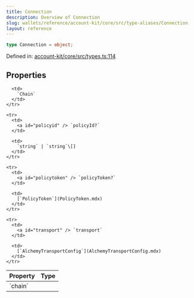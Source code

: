 ```yaml
---
title: Connection
description: Overview of Connection
slug: wallets/reference/account-kit/core/src/type-aliases/Connection
layout: reference
---
```


```ts
type Connection = object;
```

Defined in: [account-kit/core/src/types.ts:114](https://github.com/alchemyplatform/aa-sdk/blob/e3c1a23e6e03f44bf2db3afddb97a91b175cba58/account-kit/core/src/types.ts#L114)

## Properties

<table>
  <thead>
    <tr>
      <th align="left">Property</th>
      <th align="left">Type</th>
    </tr>
  </thead>

  <tbody>
    <tr>
      <td>
        <a id="chain" /> `chain`
      </td>

      <td>
        `Chain`
      </td>
    </tr>

    <tr>
      <td>
        <a id="policyid" /> `policyId?`
      </td>

      <td>
        `string` | `string`\[]
      </td>
    </tr>

    <tr>
      <td>
        <a id="policytoken" /> `policyToken?`
      </td>

      <td>
        [`PolicyToken`](PolicyToken.mdx)
      </td>
    </tr>

    <tr>
      <td>
        <a id="transport" /> `transport`
      </td>

      <td>
        [`AlchemyTransportConfig`](AlchemyTransportConfig.mdx)
      </td>
    </tr>

  </tbody>
</table>
